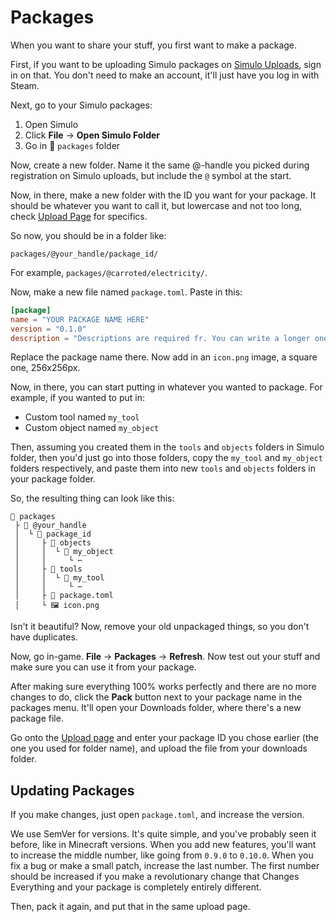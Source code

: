 # Packages

When you want to share your stuff, you first want to make a package.

First, if you want to be uploading Simulo packages on [Simulo Uploads](https://simulo.org/uploads/), sign in on that. You don't need to make an account, it'll just have you log in with Steam.

Next, go to your Simulo packages:
1. Open Simulo
2. Click **File** → **Open Simulo Folder**
3. Go in 📁 `packages` folder

Now, create a new folder. Name it the same @-handle you picked during registration on Simulo uploads, but include the `@` symbol at the start.

Now, in there, make a new folder with the ID you want for your package. It should be whatever you want to call it, but lowercase and not too long, check [Upload Page](https://simulo.org/upload) for specifics.

So now, you should be in a folder like:
```
packages/@your_handle/package_id/
```

For example, `packages/@carroted/electricity/`.

Now, make a new file named `package.toml`. Paste in this:
```toml
[package]
name = "YOUR PACKAGE NAME HERE"
version = "0.1.0"
description = "Descriptions are required fr. You can write a longer one on the website, keep this one short"
```

Replace the package name there. Now add in an `icon.png` image, a square one, 256x256px.

Now, in there, you can start putting in whatever you wanted to package. For example, if you wanted to put in:
- Custom tool named `my_tool`
- Custom object named `my_object`

Then, assuming you created them in the `tools` and `objects` folders in Simulo folder, then you'd just go into those folders, copy the `my_tool` and `my_object` folders respectively, and paste them into new `tools` and `objects` folders in your package folder.

So, the resulting thing can look like this:
```
📁 packages
 ├ 📁 @your_handle
 │  └ 📁 package_id
 │     ├ 📁 objects
 │     │  └ 📁 my_object
 │     │     └ ⋯
 │     ├ 📁 tools
 │     │  └ 📁 my_tool
 │     │     └ ⋯
 │     ├ 📄 package.toml
 │     └ 🖼️ icon.png
```

Isn't it beautiful? Now, remove your old unpackaged things, so you don't have duplicates.

Now, go in-game. **File** → **Packages** → **Refresh**. Now test out your stuff and make sure you can use it from your package.

After making sure everything 100% works perfectly and there are no more changes to do, click the **Pack** button next to your package name in the packages menu. It'll open your Downloads folder, where there's a new package file.

Go onto the [Upload page](https://simulo.org/upload) and enter your package ID you chose earlier (the one you used for folder name), and upload the file from your downloads folder.

## Updating Packages

If you make changes, just open `package.toml`, and increase the version.

We use SemVer for versions. It's quite simple, and you've probably seen it before, like in Minecraft versions. When you add new features, you'll want to increase the middle number, like going from `0.9.0` to `0.10.0`. When you fix a bug or make a small patch, increase the last number. The first number should be increased if you make a revolutionary change that Changes Everything and your package is completely entirely different.

Then, pack it again, and put that in the same upload page.
